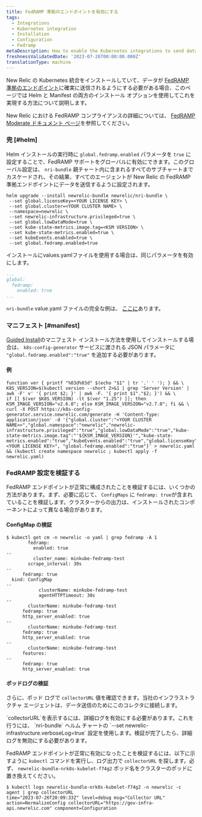 ```yaml
---
title: FedRAMP 準拠のエンドポイントを有効にする
tags:
  - Integrations
  - Kubernetes integration
  - Installation
  - Configuration
  - Fedramp
metaDescription: How to enable the Kubernetes integrations to send data to the New Relic FedRamp-compliant endpoints.
freshnessValidatedDate: '2023-07-26T00:00:00.000Z'
translationType: machine
---
```


New Relic の Kubernetes 統合をインストールしていて、データが [FedRAMP 準拠のエンドポイント](/docs/security/security-privacy/compliance/fedramp-compliant-endpoints/)に確実に送信されるようにする必要がある場合、このページでは Helm と Manifest の両方のインストール オプションを使用してこれを実現する方法について説明します。

New Relic における FedRAMP コンプライアンスの詳細については、 [FedRAMP Moderate ドキュメント ページ](/docs/security/security-privacy/compliance/certificates-standards-regulations/fedramp-moderate/)を参照してください。

### 兜 [#helm]

Helm インストールの実行時に `global.fedramp.enabled` パラメータを `true` に設定することで、FedRAMP サポートをグローバルに有効にできます。このグローバル設定は、 `nri-bundle` 親チャート内に含まれるすべてのサブチャートまでカスケードされ、その結果、すべてのエージェントが New Relic の FedRAMP 準拠エンドポイントにデータを送信するように設定されます。

```shell
helm upgrade --install newrelic-bundle newrelic/nri-bundle \
 --set global.licenseKey=<YOUR LICENSE KEY> \
 --set global.cluster=<YOUR CLUSTER NAME> \
 --namespace=newrelic \
 --set newrelic-infrastructure.privileged=true \
 --set global.lowDataMode=true \
 --set kube-state-metrics.image.tag=<KSM VERSION> \
 --set kube-state-metrics.enabled=true \
 --set kubeEvents.enabled=true \
 --set global.fedramp.enabled=true
```

インストールにvalues.yamlファイルを使用する場合は、同じパラメータを有効にします。

```yaml
...
global:
  fedramp:
    enabled: true
...
```

`nri-bundle` value.yaml ファイルの完全な例は、 [ここに](https://github.com/newrelic/helm-charts/blob/master/charts/nri-bundle/values.yaml)あります。

### マニフェスト [#manifest]

[Guided Install](https://one.newrelic.com/nr1-core?account=2498654&state=d1aae74b-0ad6-b0f3-093d-cc89ecf89234)のマニフェスト インストール方法を使用してインストールする場合は、 `k8s-config-generator` サービスに渡される JSON パラメータに `"global.fedramp.enabled":"true"` を追加する必要があります。

#### 例

```shell
function ver { printf "%03d%03d" $(echo "$1" | tr '.' ' '); } && \
K8S_VERSION=$(kubectl version --short 2>&1 | grep 'Server Version' | awk -F' v' '{ print $2; }' | awk -F. '{ print $1"."$2; }') && \
if [[ $(ver $K8S_VERSION) -lt $(ver "1.25") ]]; then KSM_IMAGE_VERSION="v2.6.0"; else KSM_IMAGE_VERSION="v2.7.0"; fi && \
curl -X POST https://k8s-config-generator.service.newrelic.com/generate -H 'Content-Type: application/json' -d '{"global.cluster":"<YOUR CLUSTER NAME>>","global.namespace":"newrelic","newrelic-infrastructure.privileged":"true","global.lowDataMode":"true","kube-state-metrics.image.tag":"'${KSM_IMAGE_VERSION}'","kube-state-metrics.enabled":"true","kubeEvents.enabled":"true","global.licenseKey":"<YOUR LICENSE KEY>", "global.fedramp.enabled":"true"}' > newrelic.yaml && (kubectl create namespace newrelic ; kubectl apply -f newrelic.yaml)
```

### FedRAMP 設定を検証する

FedRAMP エンドポイントが正常に構成されたことを検証するには、いくつかの方法があります。まず、必要に応じて、 `ConfigMaps` に `fedramp: true`が含まれていることを検証します。クラスターからの出力は、インストールされたコンポーネントによって異なる場合があります。

#### ConfigMap の検証

```
$ kubectl get cm -n newrelic -o yaml | grep fedramp -A 1
        fedramp:
          enabled: true
--
          cluster_name: minkube-fedramp-test
        scrape_interval: 30s
--
      fedramp: true
  kind: ConfigMap
--
            clusterName: minkube-fedramp-test
            agentHTTPTimeout: 30s
--
        clusterName: minkube-fedramp-test
      fedramp: true
      http_server_enabled: true
--
        clusterName: minkube-fedramp-test
      fedramp: true
      http_server_enabled: true
--
        clusterName: minkube-fedramp-test
      features:
--
      fedramp: true
      http_server_enabled: true
```

#### ポッドログの検証

さらに、ポッド ログで `collectorURL` 値を確認できます。当社のインフラストラクチャ エージェントは、データ送信のためにこのコレクタに接続します。

<Callout title="詳細なログが必要です">
  `collectorURL`を表示するには、詳細ログを有効にする必要があります。これを行うには、 `nri-bundle` ヘルム チャートの `--set newrelic-infrastructure.verboseLog=true` 設定を使用します。検証が完了したら、詳細ログを無効にする必要があります。
</Callout>

FedRAMP エンドポイントが正常に有効になったことを検証するには、以下に示すように `kubectl` コマンドを実行し、ログ出力で `collectorURL` を探します。必ず、 `newrelic-bundle-nrk8s-kubelet-f74g2` ポッド名をクラスターのポッドに置き換えてください。

```
$ kubectl logs newrelic-bundle-nrk8s-kubelet-f74g2 -n newrelic -c agent | grep collectorURL
time="2023-07-26T20:09:33Z" level=debug msg="Collector URL" action=NormalizeConfig collectorURL="https://gov-infra-api.newrelic.com" component=Configuration
```